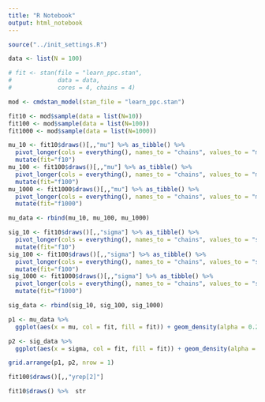 ```yaml
---
title: "R Notebook"
output: html_notebook
---
```



```r

source("../init_settings.R")

```

```r

data <- list(N = 100)

# fit <- stan(file = "learn_ppc.stan",
#             data = data,
#             cores = 4, chains = 4)

mod <- cmdstan_model(stan_file = "learn_ppc.stan")

fit10 <- mod$sample(data = list(N=10))
fit100 <- mod$sample(data = list(N=100))
fit1000 <- mod$sample(data = list(N=1000))
```

```r

mu_10 <- fit10$draws()[,,"mu"] %>% as_tibble() %>% 
  pivot_longer(cols = everything(), names_to = "chains", values_to = "mu") %>% 
  mutate(fit="f10")
mu_100 <- fit100$draws()[,,"mu"] %>% as_tibble() %>% 
  pivot_longer(cols = everything(), names_to = "chains", values_to = "mu") %>% 
  mutate(fit="f100")
mu_1000 <- fit1000$draws()[,,"mu"] %>% as_tibble() %>% 
  pivot_longer(cols = everything(), names_to = "chains", values_to = "mu") %>% 
  mutate(fit="f1000")

mu_data <- rbind(mu_10, mu_100, mu_1000)

```

```r
sig_10 <- fit10$draws()[,,"sigma"] %>% as_tibble() %>% 
  pivot_longer(cols = everything(), names_to = "chains", values_to = "sigma") %>% 
  mutate(fit="f10")
sig_100 <- fit100$draws()[,,"sigma"] %>% as_tibble() %>% 
  pivot_longer(cols = everything(), names_to = "chains", values_to = "sigma") %>% 
  mutate(fit="f100")
sig_1000 <- fit1000$draws()[,,"sigma"] %>% as_tibble() %>% 
  pivot_longer(cols = everything(), names_to = "chains", values_to = "sigma") %>% 
  mutate(fit="f1000")

sig_data <- rbind(sig_10, sig_100, sig_1000)
```

```r

p1 <- mu_data %>% 
  ggplot(aes(x = mu, col = fit, fill = fit)) + geom_density(alpha = 0.2)

p2 <- sig_data %>% 
  ggplot(aes(x = sigma, col = fit, fill = fit)) + geom_density(alpha = 0.2)

grid.arrange(p1, p2, nrow = 1)

```

```r
fit100$draws()[,,"yrep[2]"]
```

```r

fit10$draws() %>%  str

```

